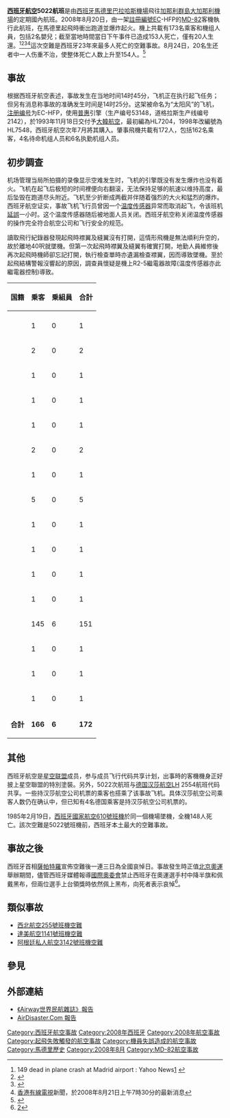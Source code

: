 {{Infobox Airliner accident|name=西班牙航空5022號班機空難|
|Crash image=    Spanair - McDonnell Douglas MD-82 (DC-9-82).jpg
|Image caption=  失事的EC-HFP（攝於2008年7月，已披上星空联盟涂装）
|Date=           2008年8月20日 
|Type=           機師失誤，起飛前未展開襟翼，起飛警告失效
|Coordinates = {{Coord|40|31|48|N|003|34|13|W|type:airport|display=inline,title}}
|Site=           {{ESP}}[[马德里巴拉哈斯机场|馬德里巴拉哈斯機場]]
|Fatalities=     154
|Injuries=       19 (其中一名生還者傷重不治)
|Aircraft Type=  [[MD-82|麥道MD-82]]
|Origin=         {{ESP}}[[马德里巴拉哈斯机场|馬德里巴拉哈斯機場]]
|Last stopover=  
|Destination=    {{ESP}}[[大加那利機場|大加那利機場]]
|Operator=       [[西班牙航空|西班牙航空]]
|Tail Number=    EC-HFP
|Ship name=      
|Passengers=     172
|Crew=           6
|Survivors =     20
}}
'''[[西班牙航空|西班牙航空]]5022航班'''是由[[西班牙|西班牙]][[马德里|馬德里]][[马德里巴拉哈斯机场|巴拉哈斯機場]]飛往[[加那利群岛|加那利群島]][[大加那利機場|大加那利機場]]的定期國內航班。2008年8月20日，由一架[[航空器註冊編號|註冊編號]]EC-HFP的[[MD-82|MD-82]]客機執行此航班，在馬德里起飛時衝出跑道並爆炸起火。機上共載有173名乘客和機组人員，包括2名嬰兒；截至當地時間當日下午事件已造成153人死亡，僅有20人生還。<ref>149 dead in plane crash at Madrid airport : Yahoo News[http://news.yahoo.com/s/ap/20080820/ap_on_re_eu/spain_airport_accident] {{Wayback|url=http://news.yahoo.com/s/ap/20080820/ap_on_re_eu/spain_airport_accident |date=20080912005809 }}</ref><ref>{{Cite news|url=http://www.20minutos.es/noticia/406594/0/accidente/avion/barajas/|title=154 muertos en el accidente de un avión de Spanair en Barajas|last=20Minutos|newspaper=20minutos.es - Últimas Noticias|accessdate=2018-08-20|language=es|archive-date=2019-11-13|archive-url=https://web.archive.org/web/20191113193745/https://www.20minutos.es/noticia/406594/0/accidente/avion/barajas/|dead-url=no}}</ref><ref>{{Cite web|url=http://aviation-safety.net/database/record.php?id=20080820-0|title=ASN Aircraft accident McDonnell Douglas DC-9-82 (MD-82) EC-HFP Madrid-Barajas Airport (MAD)|accessdate=2018-08-20|last=Ranter|first=Harro|work=aviation-safety.net|archive-date=2013-06-02|archive-url=https://web.archive.org/web/20130602134032/http://aviation-safety.net/database/record.php?id=20080820-0|dead-url=no}}</ref><ref>[[香港有線電視|香港有線電視]]新聞，於2008年8月21日上午7時30分的最新消息</ref>這次空難是西班牙23年來最多人死亡的空難事故。8月24日，20名生还者中一人伤重不治，使整体死亡人数上升至154人。<ref>{{cite web |url=http://news.bbc.co.uk/chinese/simp/hi/newsid_7570000/newsid_7579400/7579418.stm |title=马德里空难一名生还者伤重不治 |accessdate=2008-08-24 |publisher=BBC中文网 |language=zh-hans |archive-date=2018-08-20 |archive-url=https://web.archive.org/web/20180820203507/http://news.bbc.co.uk/chinese/simp/hi/newsid_7570000/newsid_7579400/7579418.stm |dead-url=no }}</ref>

== 事故 ==
根据西班牙航空表述，事故发生在当地时间14时45分，飞机正在执行起飞任务；但另有消息称事故的准确发生时间是14时25分。这架被命名为“太阳风”的飞机，[[航空器註冊編號|注册编号]]为EC-HFP，使用[[普惠公司|普惠]]{{link-en|普惠 JT8D|Pratt & Whitney JT8D|JT8D-219}}引擎（生产编号53148，道格拉斯生产线编号2142），於1993年11月18日交付予[[大韓航空|大韓航空]]，最初編為HL7204，1998年改編號為HL7548，西班牙航空次年7月將其購入。肇事飛機共載有172人，包括162名乘客，4名待命机组人员和6名执勤机组人员。

== 初步調查 ==
机场管理当局所拍摄的录像显示空难发生时，飞机的引擎既没有发生爆炸也没有着火。飞机在起飞后极短的时间裡便向右翻滚，无法保持足够的航速以维持高度，最后坠毁在跑道尽头附近。飞机至少折断成两截并伴随着强烈的大火和猛烈的爆炸。西班牙航空证实，事故飞机飞行员曾因一个[[温度传感器|温度传感器]]异常而取消起飞，令该班机[[延誤|延誤]]一小时。这个温度传感器随后被地面人员关闭。西班牙航空称关闭温度传感器的操作完全符合航空公司和飞行安全的规范。

讀取飛行紀錄器發現起飛時襟翼及縫翼沒有打開，這情形飛機是無法順利升空的，故於離地40呎就墜機。但第一次起飛時襟翼及縫翼有確實打開，地勤人員維修後再次起飛時機師卻忘記打開，執行檢查單時亦遺漏檢查襟翼，因而導致墜機。至於起飛結構警報沒響起的原因，調查員懷疑是機上R2-5繼電器故障(温度传感器亦此繼電器控制)導致。
{|class="wikitable"
|-style="background:#ccccff;"
!rowspan=1|国籍||colspan=1|乗客||colspan=1|乗組員||colspan=1|合計
|-style="background:#ccccff;"
|- valign=top
|{{Flag|Bolivia}}||1||0||1
|- valign=top
|{{Flag|Brazil}}||2||0||2
|- valign=top
|{{Flag|Bulgaria}}||1||0||1
|- valign=top
|{{Flag|Canada}}||1||0||1
|- valign=top
|{{Flag|Finland}}||1||0||1
|- valign=top
|{{Flag|France}}||2||0||2
|- valign=top
|{{Flag|Gambia}}||1||0||1
|- valign=top
|{{Flag|Germany}}||5||0||5
|- valign=top
|{{Flag|Indonesia}}||1||0||1
|- valign=top
|{{Flag|Italy}}||1||0||1
|- valign=top
|{{Flag|Mauritania}}||1||0||1
|- valign=top
|{{Flag|Mexico}}||1||0||1
|- valign=top
|{{Flag|Spain}}||145||6||151
|- valign=top
|{{Flag|Turkey}}||1||0||1
|- valign=top
|{{Flag|United Kingdom}}||1||0||1
|- valign=top
|{{Flag|United States}}||1||0||1
|- valign=top
|'''合計'''||'''166'''||'''6'''||'''172'''
|}

== 其他 ==
西班牙航空是[[星空联盟|星空联盟]]成员，参与成员飞行代码共享计划，出事時的客機機身正好披上星空聯盟的特別塗裝。另外，5022次航班与[[德国|德国]][[汉莎航空|汉莎航空]]LH 2554航班代码共享。一些持汉莎航空公司机票的乘客也搭乘了该事故飞机。具体汉莎航空公司乘客人数仍在确认中，但已知有4名德国乘客是持汉莎航空公司机票的。

1985年2月19日，[[西班牙國家航空610號班機|西班牙國家航空610號班機]]於同一個機場墜機，全機148人死亡。該次空難是5022號班機前，西班牙本土最大的空難事故。

== 事故之後 ==
西班牙首相[[薩帕特羅|薩帕特羅]]宣佈空難後一連三日為全國哀悼日。事故發生時正值[[2008年夏季奥林匹克运动会|北京奧運]]舉辦期間，儘管西班牙媒體報導[[國際奧委會|國際奧委會]]禁止西班牙在奧運選手村中降半旗和佩戴黑布，但兩位選手上台領獎時依然佩上黑布，向死者表示哀悼<ref>[http://hk.news.yahoo.com/article/080821/8/7tkp.html]</ref>{{dead link}}。

== 類似事故 ==

*[[西北航空255號班機空難|西北航空255號班機空難]]
*[[达美航空1141号班机空难|達美航空1141號班機空難]]
*[[阿根廷私人航空3142号班机空难|阿根廷私人航空3142號班機空難]]

== 參見 ==
{{reflist|2}}

== 外部連結 ==
* [http://www.airway.com.tw/T2002ShowAnceData?y_SketchName=Sketch1-2_Hi178&y_KindId=53263&y_HrefId=14228&y_CompId=114& 《Airway世界民航雜誌》報告] {{Wayback|url=http://www.airway.com.tw/T2002ShowAnceData?y_SketchName=Sketch1-2_Hi178&y_KindId=53263&y_HrefId=14228&y_CompId=114& |date=20190609082302 }}
* [http://www.airdisaster.com/cgi-bin/view_details.cgi?date=08202008&reg=EC-HFP&airline=Spanair AirDisaster.Com 報告] {{Wayback|url=http://www.airdisaster.com/cgi-bin/view_details.cgi?date=08202008&reg=EC-HFP&airline=Spanair |date=20140228055611 }}

{{commonscat|Spanair Flight JK 5022}}

{{2008年航空事故}}
{{Mayday NavBox}}
[[Category:西班牙航空事故|Category:西班牙航空事故]]
[[Category:2008年西班牙|Category:2008年西班牙]]
[[Category:2008年航空事故|Category:2008年航空事故]]
[[Category:起飛失敗觸發的航空事故|Category:起飛失敗觸發的航空事故]]
[[Category:機員失誤造成的航空事故|Category:機員失誤造成的航空事故]]
[[Category:馬德里歷史|Category:馬德里歷史]]
[[Category:2008年8月|Category:2008年8月]]
[[Category:MD-82航空事故|Category:MD-82航空事故]]